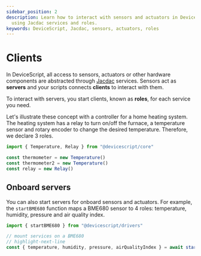 ```yaml
---
sidebar_position: 2
description: Learn how to interact with sensors and actuators in DeviceScript
  using Jacdac services and roles.
keywords: DeviceScript, Jacdac, sensors, actuators, roles
---
```


# Clients

In DeviceScript, all access to sensors, actuators or other hardware components
are abstracted through [Jacdac](https://aka.ms/jacdac) services.
Sensors act as **servers** and your scripts connects **clients** to interact with them.

To interact with servers, you start clients, known as **roles**, for each service you need.

Let's illustrate these concept with a controller for a home heating system.
The heating system has a relay to turn on/off the furnace, a temperature sensor and
rotary encoder to change the desired temperature.
Therefore, we declare 3 roles.

```ts
import { Temperature, Relay } from "@devicescript/core"

const thermometer = new Temperature()
const thermometer2 = new Temperature()
const relay = new Relay()
```

## Onboard servers

You can also start servers for onboard sensors and actuators. For example, the `startBME680` function maps a BME680 sensor to 4 roles: temperature, humidity, pressure and air quality index.

```ts
import { startBME680 } from "@devicescript/drivers"

// mount services on a BME680
// highlight-next-line
const { temperature, humidity, pressure, airQualityIndex } = await startBME680()
```
